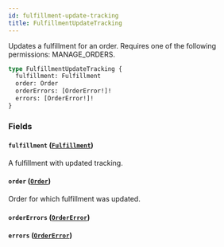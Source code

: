 ```yaml
---
id: fulfillment-update-tracking
title: FulfillmentUpdateTracking
---
```


Updates a fulfillment for an order. Requires one of the following permissions: MANAGE_ORDERS.

```graphql
type FulfillmentUpdateTracking {
  fulfillment: Fulfillment
  order: Order
  orderErrors: [OrderError!]!
  errors: [OrderError!]!
}
```

### Fields

#### `fulfillment` ([`Fulfillment`](../../../developer/api-reference/objects/fulfillment))

A fulfillment with updated tracking.

#### `order` ([`Order`](../../../developer/api-reference/objects/order))

Order for which fulfillment was updated.

#### `orderErrors` ([`OrderError`](../../../developer/api-reference/objects/order-error))

#### `errors` ([`OrderError`](../../../developer/api-reference/objects/order-error))
